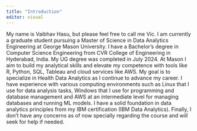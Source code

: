 ```yaml
---
title: "Introduction"
editor: visual
---
```


My name is Vaibhav Hasu, but please feel free to call me Vic. I am currently a graduate student pursuing a Master of Science in Data Analytics Engineering at George Mason University. I have a Bachelor’s degree in Computer Science Engineering from CVR College of Engineering in Hyderabad, India. My UG degree was completed in July 2024. At Mason I aim to build my analytical skills and elevate my competence with tools like R, Python, SQL, Tableau and cloud services like AWS. My goal is to specialize in Health Data Analytics as I continue to advance my career. I have experience with various computing environments such as Linux that I use for data analysis tasks, Windows that I use for programming and database management and AWS at an intermediate level for managing databases and running ML models. I have a solid foundation in data analytics principles from my IBM certification (IBM Data Analytics). Finally, I don’t have any concerns as of now specially regarding the course and will seek for help if needed.
